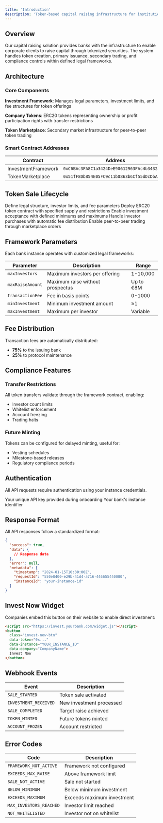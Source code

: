 ```yaml
---
title: 'Introduction'
description: 'Token-based capital raising infrastructure for institutional banking'
---
```


## Overview

Our capital raising solution provides banks with the infrastructure to enable corporate clients to raise capital through tokenized securities. The system handles token creation, primary issuance, secondary trading, and compliance controls within defined legal frameworks.

## Architecture

### Core Components

**Investment Framework**: Manages legal parameters, investment limits, and fee structures for token offerings

**Company Tokens**: ERC20 tokens representing ownership or profit participation rights with transfer restrictions

**Token Marketplace**: Secondary market infrastructure for peer-to-peer token trading

### Smart Contract Addresses

| Contract | Address |
|----------|---------|
| InvestmentFramework | `0xC6BAc3FA8C1a3424DeE90612963FAc4b3432ad3D` |
| TokenMarketplace | `0x51fF8Db854E05FC9c11b0863b6Cf55dDcDbA8709` |

## Token Sale Lifecycle

<Steps>
  <Step title="Framework Configuration">
    Define legal structure, investor limits, and fee parameters
  </Step>
  <Step title="Token Creation">
    Deploy ERC20 token contract with specified supply and restrictions
  </Step>
  <Step title="Sale Activation">
    Enable investment acceptance with defined minimums and maximums
  </Step>
  <Step title="Investment Processing">
    Handle investor purchases with automatic fee distribution
  </Step>
  <Step title="Secondary Trading">
    Enable peer-to-peer trading through marketplace orders
  </Step>
</Steps>

## Framework Parameters

Each bank instance operates with customized legal frameworks:

| Parameter | Description | Range |
|-----------|-------------|-------|
| `maxInvestors` | Maximum investors per offering | 1-10,000 |
| `maxRaiseAmount` | Maximum raise without prospectus | Up to €8M |
| `transactionFee` | Fee in basis points | 0-1000 |
| `minInvestment` | Minimum investment amount | ≥1 |
| `maxInvestment` | Maximum per investor | Variable |

## Fee Distribution

Transaction fees are automatically distributed:
- **75%** to the issuing bank
- **25%** to protocol maintenance

## Compliance Features

### Transfer Restrictions
All token transfers validate through the framework contract, enabling:
- Investor count limits
- Whitelist enforcement
- Account freezing
- Trading halts

### Future Minting
Tokens can be configured for delayed minting, useful for:
- Vesting schedules
- Milestone-based releases
- Regulatory compliance periods

## Authentication

All API requests require authentication using your instance credentials.

<ParamField header="x-api-key" type="string" required>
  Your unique API key provided during onboarding
</ParamField>

<ParamField header="x-instance-id" type="string" required>
  Your bank's instance identifier
</ParamField>

## Response Format

All API responses follow a standardized format:

```json
{
  "success": true,
  "data": {
    // Response data
  },
  "error": null,
  "metadata": {
    "timestamp": "2024-01-15T10:30:00Z",
    "requestId": "550e8400-e29b-41d4-a716-446655440000",
    "instanceId": "your-instance-id"
  }
}
```

## Invest Now Widget

Companies embed this button on their website to enable direct investment:

```html
<script src="https://invest.yourbank.com/widget.js"></script>
<button 
  class="invest-now-btn" 
  data-token="0x..." 
  data-instance="YOUR_INSTANCE_ID"
  data-company="CompanyName">
  Invest Now
</button>
```

## Webhook Events

| Event                | Description              |
|----------------------|--------------------------|
| `SALE_STARTED`       | Token sale activated     |
| `INVESTMENT_RECEIVED`| New investment processed |
| `SALE_COMPLETED`     | Target raise achieved    |
| `TOKEN_MINTED`       | Future tokens minted     |
| `ACCOUNT_FROZEN`     | Account restricted       |

## Error Codes

| Code                   | Description                   |
|------------------------|-------------------------------|
| `FRAMEWORK_NOT_ACTIVE` | Framework not configured      |
| `EXCEEDS_MAX_RAISE`    | Above framework limit         |
| `SALE_NOT_ACTIVE`      | Sale not started              |
| `BELOW_MINIMUM`        | Below minimum investment      |
| `EXCEEDS_MAXIMUM`      | Exceeds maximum investment    |
| `MAX_INVESTORS_REACHED`| Investor limit reached        |
| `NOT_WHITELISTED`      | Investor not on whitelist     |

